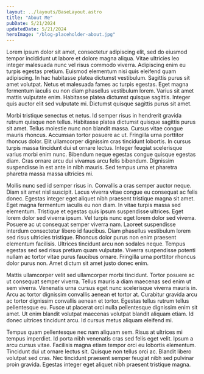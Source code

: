 ```yaml
---
layout: ../layouts/BaseLayout.astro
title: "About Me"
pubDate: 5/21/2024
updatedDate: 5/21/2024
heroImage: "/blog-placeholder-about.jpg"
---
```


Lorem ipsum dolor sit amet, consectetur adipiscing elit, sed do eiusmod
tempor incididunt ut labore et dolore magna aliqua. Vitae ultricies leo
integer malesuada nunc vel risus commodo viverra. Adipiscing enim eu turpis
egestas pretium. Euismod elementum nisi quis eleifend quam adipiscing. In
hac habitasse platea dictumst vestibulum. Sagittis purus sit amet volutpat.
Netus et malesuada fames ac turpis egestas. Eget magna fermentum iaculis eu
non diam phasellus vestibulum lorem. Varius sit amet mattis vulputate enim.
Habitasse platea dictumst quisque sagittis. Integer quis auctor elit sed
vulputate mi. Dictumst quisque sagittis purus sit amet.

Morbi tristique senectus et netus. Id semper risus in hendrerit gravida
rutrum quisque non tellus. Habitasse platea dictumst quisque sagittis purus
sit amet. Tellus molestie nunc non blandit massa. Cursus vitae congue mauris
rhoncus. Accumsan tortor posuere ac ut. Fringilla urna porttitor rhoncus
dolor. Elit ullamcorper dignissim cras tincidunt lobortis. In cursus turpis
massa tincidunt dui ut ornare lectus. Integer feugiat scelerisque varius
morbi enim nunc. Bibendum neque egestas congue quisque egestas diam. Cras
ornare arcu dui vivamus arcu felis bibendum. Dignissim suspendisse in est
ante in nibh mauris. Sed tempus urna et pharetra pharetra massa massa
ultricies mi.

Mollis nunc sed id semper risus in. Convallis a cras semper auctor neque.
Diam sit amet nisl suscipit. Lacus viverra vitae congue eu consequat ac
felis donec. Egestas integer eget aliquet nibh praesent tristique magna sit
amet. Eget magna fermentum iaculis eu non diam. In vitae turpis massa sed
elementum. Tristique et egestas quis ipsum suspendisse ultrices. Eget lorem
dolor sed viverra ipsum. Vel turpis nunc eget lorem dolor sed viverra.
Posuere ac ut consequat semper viverra nam. Laoreet suspendisse interdum
consectetur libero id faucibus. Diam phasellus vestibulum lorem sed risus
ultricies tristique. Rhoncus dolor purus non enim praesent elementum
facilisis. Ultrices tincidunt arcu non sodales neque. Tempus egestas sed sed
risus pretium quam vulputate. Viverra suspendisse potenti nullam ac tortor
vitae purus faucibus ornare. Fringilla urna porttitor rhoncus dolor purus
non. Amet dictum sit amet justo donec enim.

Mattis ullamcorper velit sed ullamcorper morbi tincidunt. Tortor posuere ac
ut consequat semper viverra. Tellus mauris a diam maecenas sed enim ut sem
viverra. Venenatis urna cursus eget nunc scelerisque viverra mauris in. Arcu
ac tortor dignissim convallis aenean et tortor at. Curabitur gravida arcu ac
tortor dignissim convallis aenean et tortor. Egestas tellus rutrum tellus
pellentesque eu. Fusce ut placerat orci nulla pellentesque dignissim enim
sit amet. Ut enim blandit volutpat maecenas volutpat blandit aliquam etiam.
Id donec ultrices tincidunt arcu. Id cursus metus aliquam eleifend mi.

Tempus quam pellentesque nec nam aliquam sem. Risus at ultrices mi tempus
imperdiet. Id porta nibh venenatis cras sed felis eget velit. Ipsum a arcu
cursus vitae. Facilisis magna etiam tempor orci eu lobortis elementum.
Tincidunt dui ut ornare lectus sit. Quisque non tellus orci ac. Blandit
libero volutpat sed cras. Nec tincidunt praesent semper feugiat nibh sed
pulvinar proin gravida. Egestas integer eget aliquet nibh praesent tristique
magna.
